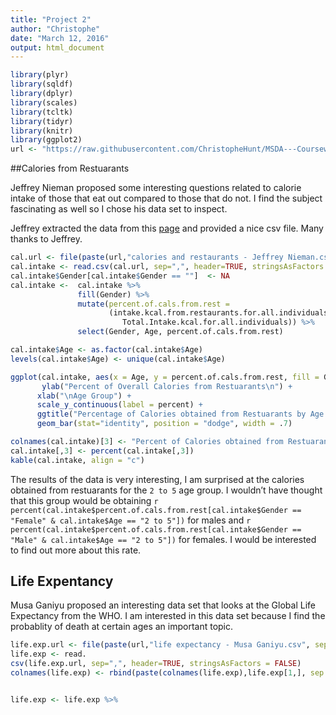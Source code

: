 ```yaml
---
title: "Project 2"
author: "Christophe"
date: "March 12, 2016"
output: html_document
---
```

```r
library(plyr)
library(sqldf)
library(dplyr)
library(scales)
library(tcltk)
library(tidyr)
library(knitr)
library(ggplot2)
url <- "https://raw.githubusercontent.com/ChristopheHunt/MSDA---Coursework/master/Data%20607/Homework/data/"
```

##Calories from Restuarants

Jeffrey Nieman proposed some interesting questions related to calorie intake of those that eat out compared to those that do not. I find the subject fascinating as well so I chose his data set to inspect. 

Jeffrey extracted the data from this [page](http://www.ars.usda.gov/SP2UserFiles/Place/80400530/pdf/1112/Table_53_RST_GEN_11.pdf) and provided a nice csv file. Many thanks to Jeffrey. 

```r
cal.url <- file(paste(url,"calories and restaurants - Jeffrey Nieman.csv", sep = ""), open="r" )
cal.intake <- read.csv(cal.url, sep=",", header=TRUE, stringsAsFactors = FALSE)
cal.intake$Gender[cal.intake$Gender == ""]  <- NA
cal.intake <-  cal.intake %>% 
               fill(Gender) %>% 
               mutate(percent.of.cals.from.rest = 
                      (intake.kcal.from.restaurants.for.all.individuals/ 
                         Total.Intake.kcal.for.all.individuals)) %>% 
               select(Gender, Age, percent.of.cals.from.rest)

cal.intake$Age <- as.factor(cal.intake$Age)
levels(cal.intake$Age) <- unique(cal.intake$Age)

ggplot(cal.intake, aes(x = Age, y = percent.of.cals.from.rest, fill = Gender)) +
       ylab("Percent of Overall Calories from Restuarants\n") +
      xlab("\nAge Group") + 
      scale_y_continuous(label = percent) + 
      ggtitle("Percentage of Calories obtained from Restuarants by Age Group and Gender\n")+
      geom_bar(stat="identity", position = "dodge", width = .7)

colnames(cal.intake)[3] <- "Percent of Calories obtained from Restuarants"
cal.intake[,3] <- percent(cal.intake[,3])
kable(cal.intake, align = "c")
```

The results of the data is very interesting, I am surprised at the calories obtained from restuarants for the `2 to 5` age group. I wouldn't have thought that this group would be obtaining `r percent(cal.intake$percent.of.cals.from.rest[cal.intake$Gender == "Female" & cal.intake$Age == "2 to 5"])` for males and `r percent(cal.intake$percent.of.cals.from.rest[cal.intake$Gender == "Male" & cal.intake$Age == "2 to 5"])` for females. I would be interested to find out more about this rate. 


## Life Expentancy 

Musa Ganiyu proposed an interesting data set that looks at the Global Life Expectancy from the WHO. I am interested in this data set because I find the probablity of death at certain ages an important topic. 

```r
life.exp.url <- file(paste(url,"life expectancy - Musa Ganiyu.csv", sep = ""), open="r" )
life.exp <- read.
csv(life.exp.url, sep=",", header=TRUE, stringsAsFactors = FALSE)
colnames(life.exp) <- rbind(paste(colnames(life.exp),life.exp[1,], sep = " " ))


life.exp <- life.exp %>%
            

```
